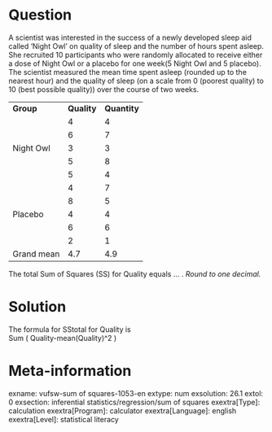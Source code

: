 Question
========
A scientist was interested in the success of a newly developed sleep aid
called 'Night Owl' on quality of sleep and the number of hours spent
asleep. She recruited 10 participants who were randomly allocated to
receive either a dose of Night Owl or a placebo for one week(5 Night Owl and 5 placebo). The
scientist measured the mean time spent asleep (rounded up to the nearest
hour) and the quality of sleep (on a scale from 0 (poorest quality) to
10 (best possible quality)) over the course of two weeks.  
  

<table>
<tbody>
<tr class="odd">
<td><strong>Group</strong></td>
<td><strong>Quality</strong></td>
<td><strong>Quantity</strong></td>
</tr>
<tr class="even">
<td rowspan="5">Night Owl</td>
<td class="tvcss_2">4</td>
<td class="tvcss_2">4</td>
</tr>
<tr class="odd">
<td class="tvcss_2">6</td>
<td class="tvcss_2">7</td>
</tr>
<tr class="even">
<td class="tvcss_2">3</td>
<td class="tvcss_2">3</td>
</tr>
<tr class="odd">
<td class="tvcss_2">5</td>
<td class="tvcss_2">8</td>
</tr>
<tr class="even">
<td class="tvcss_2">5</td>
<td class="tvcss_2">4</td>
</tr>
<tr class="odd">
<td rowspan="5">Placebo</td>
<td class="tvcss_2">4</td>
<td class="tvcss_2">7</td>
</tr>
<tr class="even">
<td class="tvcss_2">8</td>
<td class="tvcss_2">5</td>
</tr>
<tr class="odd">
<td class="tvcss_2">4</td>
<td class="tvcss_2">4</td>
</tr>
<tr class="even">
<td class="tvcss_2">6</td>
<td class="tvcss_2">6</td>
</tr>
<tr class="odd">
<td class="tvcss_2">2</td>
<td class="tvcss_2">1</td>
</tr>
<tr class="even">
<td>Grand mean</td>
<td class="tvcss_2">4.7</td>
<td class="tvcss_2">4.9</td>
</tr>
</tbody>
</table>

  
The total Sum of Squares (SS) for Quality equals ... . *Round to one
decimal.*

Solution
========





The formula for SStotal for Quality is  
Sum ( Quality-mean(Quality)^2 )





Meta-information
================
exname: vufsw-sum of squares-1053-en
extype: num
exsolution: 26.1
extol: 0
exsection: inferential statistics/regression/sum of squares
exextra[Type]: calculation
exextra[Program]: calculator
exextra[Language]: english
exextra[Level]: statistical literacy

